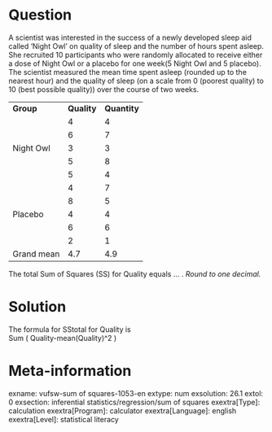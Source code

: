 Question
========
A scientist was interested in the success of a newly developed sleep aid
called 'Night Owl' on quality of sleep and the number of hours spent
asleep. She recruited 10 participants who were randomly allocated to
receive either a dose of Night Owl or a placebo for one week(5 Night Owl and 5 placebo). The
scientist measured the mean time spent asleep (rounded up to the nearest
hour) and the quality of sleep (on a scale from 0 (poorest quality) to
10 (best possible quality)) over the course of two weeks.  
  

<table>
<tbody>
<tr class="odd">
<td><strong>Group</strong></td>
<td><strong>Quality</strong></td>
<td><strong>Quantity</strong></td>
</tr>
<tr class="even">
<td rowspan="5">Night Owl</td>
<td class="tvcss_2">4</td>
<td class="tvcss_2">4</td>
</tr>
<tr class="odd">
<td class="tvcss_2">6</td>
<td class="tvcss_2">7</td>
</tr>
<tr class="even">
<td class="tvcss_2">3</td>
<td class="tvcss_2">3</td>
</tr>
<tr class="odd">
<td class="tvcss_2">5</td>
<td class="tvcss_2">8</td>
</tr>
<tr class="even">
<td class="tvcss_2">5</td>
<td class="tvcss_2">4</td>
</tr>
<tr class="odd">
<td rowspan="5">Placebo</td>
<td class="tvcss_2">4</td>
<td class="tvcss_2">7</td>
</tr>
<tr class="even">
<td class="tvcss_2">8</td>
<td class="tvcss_2">5</td>
</tr>
<tr class="odd">
<td class="tvcss_2">4</td>
<td class="tvcss_2">4</td>
</tr>
<tr class="even">
<td class="tvcss_2">6</td>
<td class="tvcss_2">6</td>
</tr>
<tr class="odd">
<td class="tvcss_2">2</td>
<td class="tvcss_2">1</td>
</tr>
<tr class="even">
<td>Grand mean</td>
<td class="tvcss_2">4.7</td>
<td class="tvcss_2">4.9</td>
</tr>
</tbody>
</table>

  
The total Sum of Squares (SS) for Quality equals ... . *Round to one
decimal.*

Solution
========





The formula for SStotal for Quality is  
Sum ( Quality-mean(Quality)^2 )





Meta-information
================
exname: vufsw-sum of squares-1053-en
extype: num
exsolution: 26.1
extol: 0
exsection: inferential statistics/regression/sum of squares
exextra[Type]: calculation
exextra[Program]: calculator
exextra[Language]: english
exextra[Level]: statistical literacy

